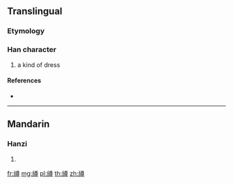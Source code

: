 {{character info/new}}
==Translingual==

===Etymology===
{{Han compound|糸|尊|c1=s|t1=silk|c2=p|ls=psc}}

===Han character===
{{Han char|rn=120|rad=糸|as=12|sn=18|four=28946|canj=VFTWI}}

# a kind of dress

====References====
* {{Han ref|kx=0939.110|dkj=27906|dj=1378.100|hdz=53454.060|uh=7E5C|ud=32348|bh=F06D|bd=61549}}

----

==Mandarin==

===Hanzi===
{{cmn-hanzi|pin=[[zūn]] ([[zun1]]), [[zǔn]] ([[zun3]])|wg=tsun<sup>1</sup>, tsun<sup>3</sup>}}

# {{defn|lang=cmn|sort=糸12}}

[[fr:繜]]
[[mg:繜]]
[[pl:繜]]
[[th:繜]]
[[zh:繜]]